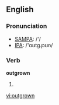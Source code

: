 ==English==

===Pronunciation===
*[[w:SAMPA|SAMPA]]: /'/
*[[w:IPA|IPA]]: /'ɑʊtgɻɔʊn/

===Verb===
'''outgrown'''

# {{past participle of|outgrow}}

[[vi:outgrown]]